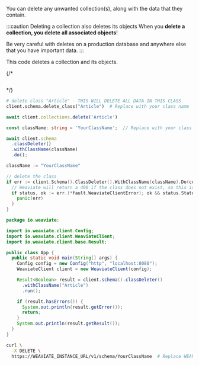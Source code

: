 
You can delete any unwanted collection(s), along with the data that they contain.

:::caution Deleting a collection also deletes its objects
When you **delete a collection, you delete all associated objects**!

Be very careful with deletes on a production database and anywhere else that you have important data.
:::

This code deletes a collection and its objects.

<Tabs groupId="languages">
{/* <TabItem value="graphql" label="GraphQL">

```graphql

```

</TabItem> */}
<TabItem value="py" label="Python (v4)">

  <FilteredTextBlock
      text={ManageCollectionsCode}
      startMarker="# START DeleteCollection"
      endMarker="# END DeleteCollection"
      language="py"
  />

</TabItem>
<TabItem value="py3" label="Python (v3)">

```python
# delete class "Article" - THIS WILL DELETE ALL DATA IN THIS CLASS
client.schema.delete_class("Article")  # Replace with your class name
```

</TabItem>

<TabItem value="js" label="JS/TS (Beta)">

```ts
await client.collections.delete('Article')
```

</TabItem>

<TabItem value="js2" label="JS/TS">

```ts
const className: string = 'YourClassName';  // Replace with your class name

await client.schema
  .classDeleter()
  .withClassName(className)
  .do();
```

</TabItem>

<TabItem value="go" label="Go">

```go
className := "YourClassName"

// delete the class
if err := client.Schema().ClassDeleter().WithClassName(className).Do(context.Background()); err != nil {
  // Weaviate will return a 400 if the class does not exist, so this is allowed, only return an error if it's not a 400
  if status, ok := err.(*fault.WeaviateClientError); ok && status.StatusCode != http.StatusBadRequest {
    panic(err)
  }
}
```

</TabItem>
<TabItem value="java" label="Java">

```java
package io.weaviate;

import io.weaviate.client.Config;
import io.weaviate.client.WeaviateClient;
import io.weaviate.client.base.Result;

public class App {
  public static void main(String[] args) {
    Config config = new Config("http", "localhost:8080");
    WeaviateClient client = new WeaviateClient(config);

    Result<Boolean> result = client.schema().classDeleter()
      .withClassName("Article")
      .run();

    if (result.hasErrors()) {
      System.out.println(result.getError());
      return;
    }
    System.out.println(result.getResult());
  }
}
```

</TabItem>
<TabItem value="curl" label="Curl">

```bash
curl \
  -X DELETE \
  https://WEAVIATE_INSTANCE_URL/v1/schema/YourClassName  # Replace WEAVIATE_INSTANCE_URL with your instance URL.
```

</TabItem>
</Tabs>
